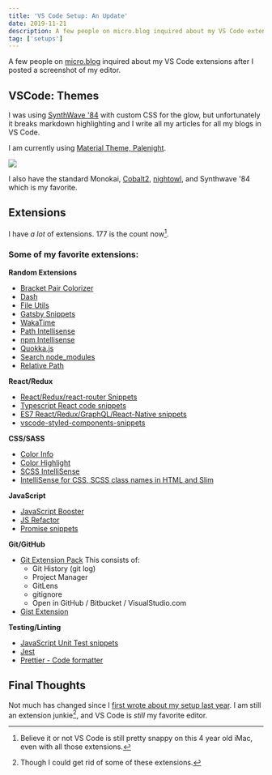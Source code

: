 ```yaml
---
title: 'VS Code Setup: An Update'
date: 2019-11-21
description: A few people on micro.blog inquired about my VS Code extensions.
tag: ['setups']
---
```


A few people on [micro.blog](https://micro.blog) inquired about my VS Code extensions after I posted a screenshot of my editor.

## VSCode: Themes

I was using [SynthWave '84](https://marketplace.visualstudio.com/items?itemName=RobbOwen.synthwave-vscode) with custom CSS for the glow, but unfortunately it breaks markdown highlighting and I write all my articles for all my blogs in VS Code.

I am currently using [Material Theme, Palenight](https://marketplace.visualstudio.com/items?itemName=Equinusocio.vsc-material-theme).

![](https://res.cloudinary.com/twhiteblog/image/upload/v1574300782/material-palenight-theme.png)

I also have the standard Monokai, [Cobalt2](https://github.com/wesbos/cobalt2/), [nightowl](https://github.com/sdras/night-owl-vscode-theme), and Synthwave '84 which is my favorite.

## Extensions

I have *a lot* of extensions. 177 is the count now[^1].


### Some of my favorite extensions:


**Random Extensions**
- [Bracket Pair Colorizer](https://marketplace.visualstudio.com/items?itemName=CoenraadS.bracket-pair-colorizer)
- [Dash](https://marketplace.visualstudio.com/items?itemName=deerawan.vscode-dash)
- [File Utils](https://marketplace.visualstudio.com/items?itemName=sleistner.vscode-fileutils)
- [Gatsby Snippets](https://marketplace.visualstudio.com/items?itemName=nickytonline.vscode-gatsby-snippets)
- [WakaTime](https://marketplace.visualstudio.com/items?itemName=WakaTime.vscode-wakatime)
- [Path Intellisense](https://marketplace.visualstudio.com/items?itemName=christian-kohler.path-intellisense)
- [npm Intellisense](https://marketplace.visualstudio.com/items?itemName=christian-kohler.npm-intellisense)
- [Quokka.js](https://marketplace.visualstudio.com/items?itemName=WallabyJs.quokka-vscode)
- [Search node_modules](https://marketplace.visualstudio.com/items?itemName=jasonnutter.search-node-modules)
- [Relative Path](https://marketplace.visualstudio.com/items?itemName=jakob101.RelativePath)

**React/Redux**
- [React/Redux/react-router Snippets](https://marketplace.visualstudio.com/items?itemName=discountry.react-redux-react-router-snippets)
- [Typescript React code snippets](https://marketplace.visualstudio.com/items?itemName=infeng.vscode-react-typescript)
- [ES7 React/Redux/GraphQL/React-Native snippets](https://marketplace.visualstudio.com/items?itemName=dsznajder.es7-react-js-snippets)
- [vscode-styled-components-snippets](https://marketplace.visualstudio.com/items?itemName=lXSPandora.vscode-styled-components-snippets)

**CSS/SASS**
- [Color Info](https://marketplace.visualstudio.com/items?itemName=bierner.color-info)
- [Color Highlight](https://marketplace.visualstudio.com/items?itemName=naumovs.color-highlight)
- [SCSS IntelliSense](https://marketplace.visualstudio.com/items?itemName=mrmlnc.vscode-scss)
- [IntelliSense for CSS, SCSS class names in HTML and Slim](https://marketplace.visualstudio.com/items?itemName=gencer.html-slim-scss-css-class-completion)

**JavaScript**
- [JavaScript Booster](https://marketplace.visualstudio.com/items?itemName=sburg.vscode-javascript-booster)
- [JS Refactor](https://marketplace.visualstudio.com/items?itemName=cmstead.jsrefactor)
- [Promise snippets](https://marketplace.visualstudio.com/items?itemName=progre.promise-snippets)

**Git/GitHub**
- [Git Extension Pack](https://marketplace.visualstudio.com/items?itemName=donjayamanne.git-extension-pack)
  This consists of:
  -  Git History (git log)
  - Project Manager
  - GitLens
  - gitignore
  - Open in GitHub / Bitbucket / VisualStudio.com
- [Gist Extension](https://marketplace.visualstudio.com/items?itemName=kenhowardpdx.vscode-gist)

**Testing/Linting**
- [JavaScript Unit Test snippets](https://marketplace.visualstudio.com/items?itemName=iZDT.javascript-unit-test-snippet)
- [Jest](https://marketplace.visualstudio.com/items?itemName=Orta.vscode-jest)
- [Prettier - Code formatter](https://marketplace.visualstudio.com/items?itemName=esbenp.prettier-vscode)

## Final Thoughts

Not much has changed since I [first wrote about my setup last year](https://tiffanywhite.dev/2018/08/29/my-vscode-setup/). I am still an extension junkie[^2], and VS Code is *still* my favorite editor.


[^1]: Believe it or not VS Code is still pretty snappy on this 4 year old iMac, even with all those extensions.
[^2]: Though I could get rid of some of these extensions.
